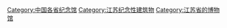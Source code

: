 [[Category:中国各省纪念馆|Category:中国各省纪念馆]]
[[Category:江苏纪念性建筑物|Category:江苏纪念性建筑物]]
[[Category:江苏省的博物馆|Category:江苏省的博物馆]]
